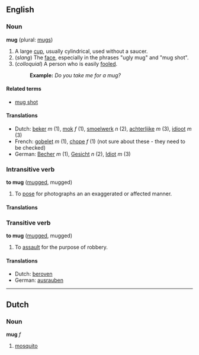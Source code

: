 ==English==
===Noun===
'''mug''' (plural: [[mugs]])

# A large [[cup]], usually cylindrical, used without a saucer.
# (''slang'') The [[face]], especially in the phrases "ugly mug" and "mug shot".
# (''colloquial'') A person who is easily [[fool]]ed.
#:'''Example:''' ''Do you take me for a mug?''

====Related terms====
*[[mug shot]]

====Translations====
*Dutch: [[beker]] ''m'' (1), [[mok]] ''f'' (1), [[smoelwerk]] ''n'' (2), [[achterlijke]] ''m'' (3), [[idioot]] ''m'' (3)
*French: [[gobelet]] ''m'' (1), [[chope]] ''f'' (1) (not sure about these - they need to be checked)
*German: [[Becher]] ''m'' (1), [[Gesicht]] ''n'' (2), [[Idiot]] ''m'' (3)

===Intransitive verb===
'''to mug''' ([[mugged]], mugged)

# To [[pose]] for photographs an an exaggerated or affected manner.

====Translations====
<!-- none yet -->

===Transitive verb===
'''to mug''' ([[mugged]], mugged)

# To [[assault]] for the purpose of robbery.

====Translations====
*Dutch: [[beroven]]
*German: [[ausrauben]]

----

==Dutch==
===Noun===
'''mug''' ''f''

# [[mosquito]]